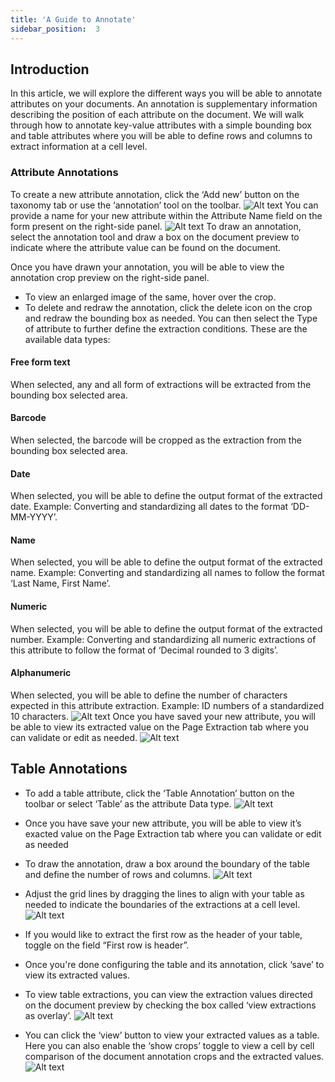 ```yaml
---
title: 'A Guide to Annotate'
sidebar_position:  3
---
```





## Introduction

In this article, we will explore the different ways you will be able to annotate attributes on your documents. An annotation is supplementary information describing the position of each attribute on the document. We will walk through how to annotate key-value attributes with a simple bounding box and table attributes where you will be able to define rows and columns to extract information at a cell level.

### Attribute Annotations

To create a new attribute annotation, click the ‘Add new’ button on the taxonomy tab or use the ‘annotation’ tool on the toolbar.
![Alt text](https://d1r1e7xjkfj7nz.cloudfront.net/newuser1.png 'a title')
You can provide a name for your new attribute within the Attribute Name field on the form present on the right-side panel.
![Alt text](https://d1r1e7xjkfj7nz.cloudfront.net/newuser2.png 'a title')
To draw an annotation, select the annotation tool and draw a box on the document preview to indicate where the attribute value can be found on the document. 

Once you have drawn your annotation, you will be able to view the annotation crop preview on the right-side panel. 
- To view an enlarged image of the same, hover over the crop.
- To delete and redraw the annotation, click the delete icon on the crop and redraw the bounding box as needed.
You can then select the Type of attribute to further define the extraction conditions. These are the available data types:

#### Free form text

When selected, any and all form of extractions will be extracted from the bounding box selected area.

#### Barcode

When selected, the barcode will be cropped as the extraction from the bounding box selected area.

#### Date

When selected, you will be able to define the output format of the extracted date. Example: Converting and standardizing all dates to the format ‘DD-MM-YYYY’.

#### Name

When selected, you will be able to define the output format of the extracted name. Example: Converting and standardizing all names to follow the format ‘Last Name, First Name’.

#### Numeric

When selected, you will be able to define the output format of the extracted number. Example: Converting and standardizing all numeric extractions of this attribute to follow the format of ‘Decimal rounded to 3 digits’.

#### Alphanumeric

When selected, you will be able to define the number of characters expected in this attribute extraction. Example: ID numbers of a standardized 10 characters.
![Alt text](https://d1r1e7xjkfj7nz.cloudfront.net/newuser3.png 'a title')
Once you have saved your new attribute, you will be able to view its extracted value on the Page Extraction tab where you can validate or edit as needed.
![Alt text](https://d1r1e7xjkfj7nz.cloudfront.net/newuser4.png 'a title')
## Table Annotations

- To add a table attribute, click the ‘Table Annotation’ button on the toolbar or select ‘Table’ as the attribute Data type.
![Alt text](https://d1r1e7xjkfj7nz.cloudfront.net/newuser5.png 'a title')
- Once you have save your new attribute, you will be able to view it’s exacted value on the Page Extraction tab where you can validate or edit as needed

- To draw the annotation, draw a box around the boundary of the table and define the number of rows and columns. 
![Alt text](https://d1r1e7xjkfj7nz.cloudfront.net/newuser6.png 'a title')

- Adjust the grid lines by dragging the lines to align with your table as needed to indicate the boundaries of the extractions at a cell level.
![Alt text](https://d1r1e7xjkfj7nz.cloudfront.net/newuser7.png 'a title')

- If you would like to extract the first row as the header of your table, toggle on the field “First row is header”.

- Once you're done configuring the table and its annotation, click ‘save’ to view its extracted values.

- To view table extractions, you can view the extraction values directed on the document preview by checking the box called ‘view extractions as overlay’.
![Alt text](https://d1r1e7xjkfj7nz.cloudfront.net/newuser8.png 'a title')

- You can click the ‘view’ button to view your extracted values as a table. Here you can also enable the ‘show crops’ toggle to view a cell by cell comparison of the document annotation crops and the extracted values.
![Alt text](https://d1r1e7xjkfj7nz.cloudfront.net/newuser9.png 'a title')